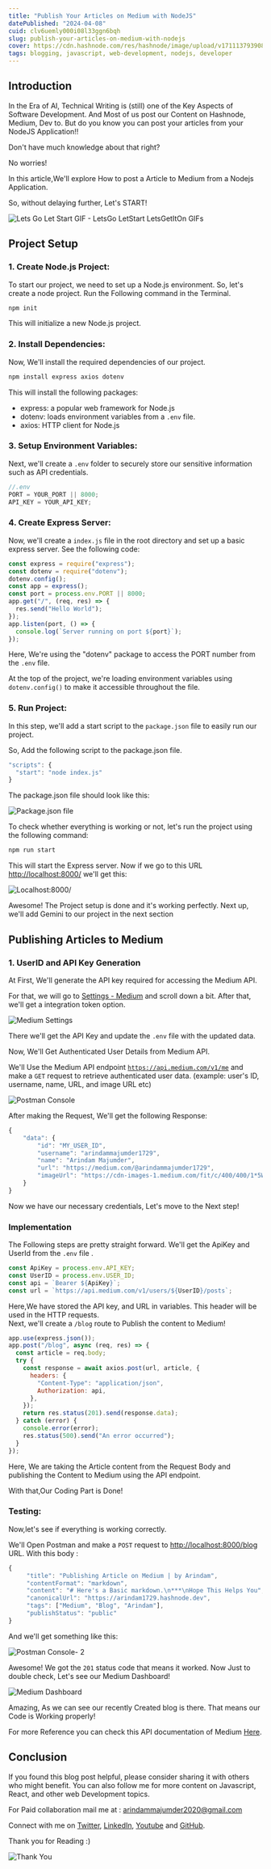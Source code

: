 ```yaml
---
title: "Publish Your Articles on Medium with NodeJS"
datePublished: "2024-04-08"
cuid: clv6uemly000i08l33ggn6bqh
slug: publish-your-articles-on-medium-with-nodejs
cover: https://cdn.hashnode.com/res/hashnode/image/upload/v1711137939086/dd5c0d69-588e-48ab-be9f-e96fd4c5c77b.png
tags: blogging, javascript, web-development, nodejs, developer
---
```


## Introduction

In the Era of AI, Technical Writing is (still) one of the Key Aspects of Software Development. And Most of us post our Content on Hashnode, Medium, Dev to. But do you know you can post your articles from your NodeJS Application!!

Don't have much knowledge about that right?

No worries!

In this article,We'll explore How to post a Article to Medium from a Nodejs Application.

So, without delaying further, Let's START!

![Lets Go Let Start GIF - LetsGo LetStart LetsGetItOn GIFs](https://imgs.search.brave.com/XP0T3bOxpfAaSh1n0AMF1byWzJoA-QXGgZPWGDpOMFc/rs:fit:860:0:0/g:ce/aHR0cHM6Ly9tZWRp/YTEudGVub3IuY29t/L2ltYWdlcy82MmIy/YzFiZTMyYWMzNjZj/NTJjYzljNTdkMzU1/NjAyZi90ZW5vci5n/aWY_aXRlbWlkPTEy/MzUyNTM5.gif)

## Project Setup

### **1\. Create Node.js Project:**

To start our project, we need to set up a Node.js environment. So, let's create a node project. Run the Following command in the Terminal.

```javascript
npm init
```

This will initialize a new Node.js project.

### 2\. Install Dependencies:

Now, We'll install the required dependencies of our project.

```javascript
npm install express axios dotenv
```

This will install the following packages:

- express: a popular web framework for Node.js
- dotenv: loads environment variables from a `.env` file.
- axios: HTTP client for Node.js

### 3\. **Setup Environment Variables:**

Next, we'll create a `.env` folder to securely store our sensitive information such as API credentials.

```javascript
//.env
PORT = YOUR_PORT || 8000;
API_KEY = YOUR_API_KEY;
```

### 4\. Create Express Server:

Now, we'll create a `index.js` file in the root directory and set up a basic express server. See the following code:

```javascript
const express = require("express");
const dotenv = require("dotenv");
dotenv.config();
const app = express();
const port = process.env.PORT || 8000;
app.get("/", (req, res) => {
  res.send("Hello World");
});
app.listen(port, () => {
  console.log(`Server running on port ${port}`);
});
```

Here, We're using the "dotenv" package to access the PORT number from the `.env` file.

At the top of the project, we're loading environment variables using `dotenv.config()` to make it accessible throughout the file.

### 5\. Run Project:

In this step, we'll add a start script to the `package.json` file to easily run our project.

So, Add the following script to the package.json file.

```javascript
"scripts": {
  "start": "node index.js"
}
```

The package.json file should look like this:

![Package.json file](https://cdn.hashnode.com/res/hashnode/image/upload/v1711228955682/045f024f-8f91-431b-8daf-5c792f142bdc.png)

To check whether everything is working or not, let's run the project using the following command:

```javascript
npm run start
```

This will start the Express server. Now if we go to this URL [http://localhost:8000/](http://localhost:3000/) we'll get this:

![Localhost:8000/](https://cdn.hashnode.com/res/hashnode/image/upload/v1711193130560/4eb2bbb3-dd07-43ca-8005-87baf159c58e.png)

Awesome! The Project setup is done and it's working perfectly. Next up, we'll add Gemini to our project in the next section

## Publishing Articles to Medium

### 1\. UserID and **API Key Generation**

At First, We'll generate the API key required for accessing the Medium API.

For that, we will go to [Settings - Medium](https://medium.com/me/settings/security) and scroll down a bit. After that, we'll get a integration token option.

![Medium Settings](https://cdn.hashnode.com/res/hashnode/image/upload/v1711177842494/51399624-78f4-48f4-b8a1-507545a015d1.png)

There we'll get the API Key and update the `.env` file with the updated data.

Now, We'll Get Authenticated User Details from Medium API.

We'll Use the Medium API endpoint [`https://api.medium.com/v1/me`](https://api.medium.com/v1/me) and make a `GET` request to retrieve authenticated user data. (example: user's ID, username, name, URL, and image URL etc)

![Postman Console](https://cdn.hashnode.com/res/hashnode/image/upload/v1711178850076/8dcb4478-73f0-47d8-909d-7cb140ca21ef.png)

After making the Request, We'll get the following Response:

```javascript
{
    "data": {
        "id": "MY_USER_ID",
        "username": "arindammajumder1729",
        "name": "Arindam Majumder",
        "url": "https://medium.com/@arindammajumder1729",
        "imageUrl": "https://cdn-images-1.medium.com/fit/c/400/400/1*5WOXkHCBVm7jNkNgSMmmXA.png"
    }
}
```

Now we have our necessary credentials, Let's move to the Next step!

### Implementation

The Following steps are pretty straight forward. We'll get the ApiKey and UserId from the `.env` file .

```javascript
const ApiKey = process.env.API_KEY;
const UserID = process.env.USER_ID;
const api = `Bearer ${ApiKey}`;
const url = `https://api.medium.com/v1/users/${UserID}/posts`;
```

Here,We have stored the API key, and URL in variables. This header will be used in the HTTP requests.  
Next, we'll create a `/blog` route to Publish the content to Medium!

```javascript
app.use(express.json());
app.post("/blog", async (req, res) => {
  const article = req.body;
  try {
    const response = await axios.post(url, article, {
      headers: {
        "Content-Type": "application/json",
        Authorization: api,
      },
    });
    return res.status(201).send(response.data);
  } catch (error) {
    console.error(error);
    res.status(500).send("An error occurred");
  }
});
```

Here, We are taking the Article content from the Request Body and publishing the Content to Medium using the API endpoint.

With that,Our Coding Part is Done!

### **Testing:**

Now,let's see if everything is working correctly.

We'll Open Postman and make a `POST` request to [http://localhost:8000/blog](http://localhost:8000/blog) URL. With this body :

```javascript
{
     "title": "Publishing Article on Medium | by Arindam",
     "contentFormat": "markdown",
     "content": "# Here's a Basic markdown.\n***\nHope This Helps You",
     "canonicalUrl": "https://arindam1729.hashnode.dev",
     "tags": ["Medium", "Blog", "Arindam"],
     "publishStatus": "public"
}
```

And we'll get something like this:

![Postman Console- 2](https://cdn.hashnode.com/res/hashnode/image/upload/v1711186713673/35e5e45f-34ab-4847-a7c7-d0e6c406c07e.png)

Awesome! We got the `201` status code that means it worked. Now Just to double check, Let's see our Medium Dashboard!

![Medium Dashboard](https://cdn.hashnode.com/res/hashnode/image/upload/v1711186785688/196d8792-7c1c-4c39-8756-44c755a65216.png)

Amazing, As we can see our recently Created blog is there. That means our Code is Working properly!

For more Reference you can check this API documentation of Medium [Here](https://github.com/Medium/medium-api-docs).

## Conclusion

If you found this blog post helpful, please consider sharing it with others who might benefit. You can also follow me for more content on Javascript, React, and other web Development topics.

For Paid collaboration mail me at : [arindammajumder2020@gmail.com](mailto:arindammajumder2020@gmail.com)

Connect with me on [Twitter](https://twitter.com/intent/follow?screen_name=Arindam_1729), [LinkedIn](https://www.linkedin.com/in/arindam2004/), [Youtube](https://www.youtube.com/channel/@Arindam_1729) and [GitHub](https://github.com/Arindam200).

Thank you for Reading :)

![Thank You](https://cdn.hashnode.com/res/hashnode/image/upload/v1711136387828/8f400020-2bc9-4873-8333-3330a1a4980c.png)
